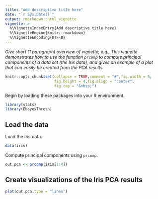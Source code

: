 ```yaml
---
title: "Add descriptive title here"
date: "`r Sys.Date()`"
output: rmarkdown::html_vignette
vignette: >
  %\VignetteIndexEntry{Add descriptive title here}
  %\VignetteEngine{knitr::rmarkdown}
  %\VignetteEncoding{UTF-8}
---
```


*Give short (1 paragraph) overview of vignette, e.g., This vignette
demonstrates how to use the function `prcomp` to compute principal
components of a data set (the Iris data), and gives an example of a
plot that can easily be created from the PCA results.*

```r
knitr::opts_chunk$set(collapse = TRUE,comment = "#",fig.width = 5,
                      fig.height = 4,fig.align = "center",
                      fig.cap = "&nbsp;")
```

Begin by loading these packages into your R environment. 

```r
library(stats)
library(EbayesThresh)
```

## Load the data

Load the Iris data.

```r
data(iris)
```

Compute principal components using `prcomp`.

```r
out.pca <- prcomp(iris[1:4])
```

## Create visualizations of the Iris PCA results

```r
plot(out.pca,type = "lines")
```

